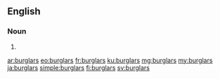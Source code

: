 ==English==

===Noun===
{{head|en|plural}}

# {{plural of|burglar|lang=en}}

[[ar:burglars]]
[[eo:burglars]]
[[fr:burglars]]
[[ku:burglars]]
[[mg:burglars]]
[[my:burglars]]
[[ja:burglars]]
[[simple:burglars]]
[[fi:burglars]]
[[sv:burglars]]